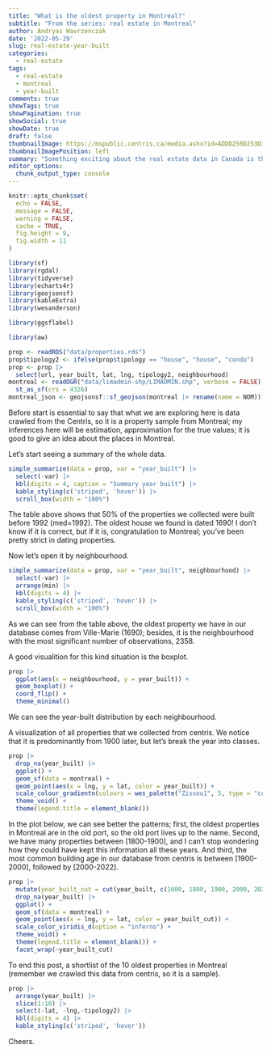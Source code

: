 ```yaml
---
title: "What is the oldest property in Montreal?"
subtitle: "From the series: real estate in Montreal"
author: Andryas Wavrzenczak
date: '2022-05-29'
slug: real-estate-year-built
categories:
  - real-estate
tags:
  - real-estate
  - montreal
  - year-built
comments: true
showTags: true
showPagination: true
showSocial: true
showDate: true
draft: false
thumbnailImage: https://mspublic.centris.ca/media.ashx?id=ADDD250D253D373D1B5EA62DE0&t=pi&sm=m&w=1024&h=1024
thumbnailImagePosition: left
summary: "Something exciting about the real estate data in Canada is that most of the  websites give the year built of each property, and through this, we will see  where the oldest part of Montreal is. Is the old port really old?"
editor_options: 
  chunk_output_type: console
---
```


```r
knitr::opts_chunk$set(
  echo = FALSE,
  message = FALSE,
  warning = FALSE,
  cache = TRUE,
  fig.height = 9,
  fig.width = 11
)
```

```r
library(sf)
library(rgdal)
library(tidyverse)
library(echarts4r)
library(geojsonsf)
library(kableExtra)
library(wesanderson)

library(ggsflabel)

library(aw)

prop <- readRDS("data/properties.rds")
prop$tipology2 <- ifelse(prop$tipology == "house", "house", "condo")
prop <- prop |>
  select(url, year_built, lat, lng, tipology2, neighbourhood)
montreal <- readOGR("data/limadmin-shp/LIMADMIN.shp", verbose = FALSE) |>
  st_as_sf(crs = 4326)
montreal_json <- geojsonsf::sf_geojson(montreal |> rename(name = NOM))
```


Before start is essential to say that what we are exploring here is data crawled
from the Centris, so it is a property sample from Montreal; my inferences here 
will be estimation, approximation for the true values; it is good to give an 
idea about the places in Montreal.

Let's start seeing a summary of the whole data.

```r
simple_summarize(data = prop, var = "year_built") |>
  select(-var) |>
  kbl(digits = 4, caption = "Summary year built") |>
  kable_styling(c('striped', 'hover')) |>
  scroll_box(width = "100%")
```

The table above shows that 50% of the properties we collected were built before 
1992 (med=1992). The oldest house we found is dated 1690! I don't know if it is 
correct, but if it is, congratulation to Montreal; you've been pretty strict in 
dating properties.

Now let's open it by neighbourhood.

```r
simple_summarize(data = prop, var = "year_built", neighbourhood) |>
  select(-var) |>
  arrange(min) |>
  kbl(digits = 4) |>
  kable_styling(c('striped', 'hover')) |>
  scroll_box(width = "100%")
```

As we can see from the table above, the oldest property we have in our database
comes from Ville-Marie (1690); besides, it is the neighbourhood with the most 
significant number of observations, 2358.

A good visualition for this kind situation is the boxplot.

```r
prop |>
  ggplot(aes(x = neighbourhood, y = year_built)) +
  geom_boxplot() +
  coord_flip() +
  theme_minimal()
```

We can see the year-built distribution by each neighbourhood.

A visualization of all properties that we collected from centris. We notice 
that it is predominantly from 1900 later, but let's break the year into classes.

```r
prop |>
  drop_na(year_built) |> 
  ggplot() +
  geom_sf(data = montreal) +
  geom_point(aes(x = lng, y = lat, color = year_built)) +
  scale_colour_gradientn(colours = wes_palette("Zissou1", 5, type = "continuous")) +
  theme_void() +
  theme(legend.title = element_blank())
```

In the plot below, we can see better the patterns; first, the oldest properties 
in Montreal are in the old port, so the old port lives up to the name. Second, 
we have many properties between [1800-1900], and I can't stop wondering how 
they could have kept this information all these years. And third, the most 
common building age in our database from centris is between [1900-2000], 
followed by [2000-2022].  

```r
prop |>
  mutate(year_built_cut = cut(year_built, c(1600, 1800, 1900, 2000, 2022), dig.lab = 10)) |>
  drop_na(year_built) |>
  ggplot() +
  geom_sf(data = montreal) +
  geom_point(aes(x = lng, y = lat, color = year_built_cut)) +
  scale_color_viridis_d(option = "inferno") +
  theme_void() +
  theme(legend.title = element_blank()) +
  facet_wrap(~year_built_cut)
```

To end this post, a shortlist of the 10 oldest properties in Montreal (remember 
we crawled this data from centris, so it is a sample).

```r
prop |>
  arrange(year_built) |>
  slice(1:10) |>
  select(-lat, -lng,-tipology2) |> 
  kbl(digits = 4) |>
  kable_styling(c('striped', 'hover'))
```

Cheers.